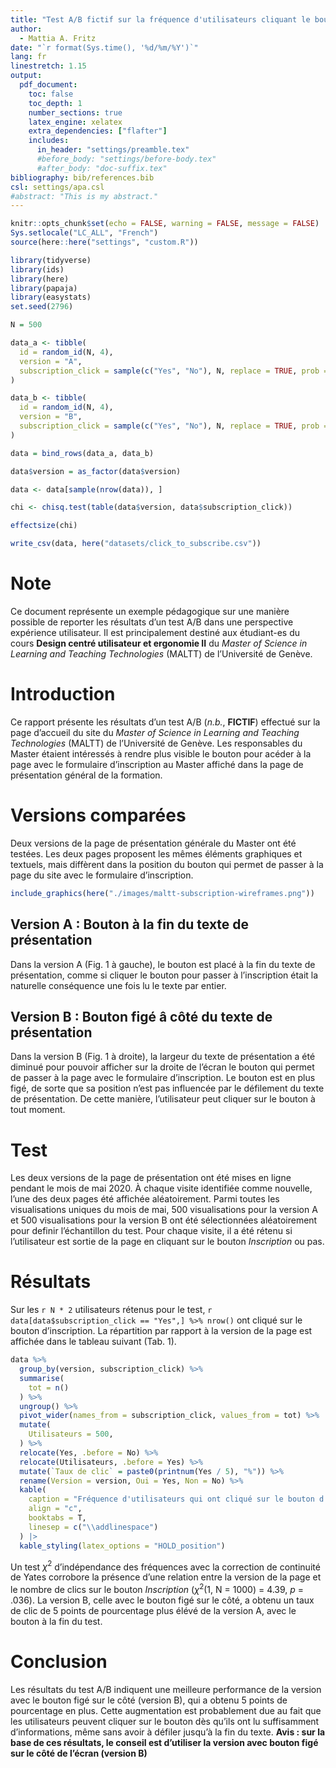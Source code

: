 ```yaml
---
title: "Test A/B fictif sur la fréquence d'utilisateurs cliquant le bouton d'inscription sur la page de présentation du site du Master MALTT"
author:
  - Mattia A. Fritz
date: "`r format(Sys.time(), '%d/%m/%Y')`"
lang: fr
linestretch: 1.15
output:
  pdf_document:
    toc: false
    toc_depth: 1
    number_sections: true
    latex_engine: xelatex
    extra_dependencies: ["flafter"]
    includes:
      in_header: "settings/preamble.tex"
      #before_body: "settings/before-body.tex"
      #after_body: "doc-suffix.tex"
bibliography: bib/references.bib
csl: settings/apa.csl
#abstract: "This is my abstract."
---
```


```r
knitr::opts_chunk$set(echo = FALSE, warning = FALSE, message = FALSE)
Sys.setlocale("LC_ALL", "French")
source(here::here("settings", "custom.R"))
```

```r
library(tidyverse)
library(ids)
library(here)
library(papaja)
library(easystats)
set.seed(2796)

N = 500

data_a <- tibble(
  id = random_id(N, 4),
  version = "A",
  subscription_click = sample(c("Yes", "No"), N, replace = TRUE, prob = c(0.18, 0.82))
)

data_b <- tibble(
  id = random_id(N, 4),
  version = "B",
  subscription_click = sample(c("Yes", "No"), N, replace = TRUE, prob = c(0.34, 0.66))
)

data = bind_rows(data_a, data_b)

data$version = as_factor(data$version)

data <- data[sample(nrow(data)), ]

chi <- chisq.test(table(data$version, data$subscription_click))

effectsize(chi)

write_csv(data, here("datasets/click_to_subscribe.csv"))
```


# Note {.unnumbered}

Ce document représente un exemple pédagogique sur une manière possible de reporter les résultats d'un test A/B dans une perspective expérience utilisateur. Il est principalement destiné aux étudiant-es du cours **Design centré utilisateur et ergonomie II** du *Master of Science in Learning and Teaching Technologies* (MALTT) de l'Université de Genève.

# Introduction

Ce rapport présente les résultats d'un test A/B (*n.b.*, **FICTIF**) effectué sur la page d'accueil du site du *Master of Science in Learning and Teaching Technologies* (MALTT) de l'Université de Genève. Les responsables du Master étaient intéressés à rendre plus visible le bouton pour acéder à la page avec le formulaire d'inscription au Master affiché dans la page de présentation général de la formation.

# Versions comparées

Deux versions de la page de présentation générale du Master ont été testées. Les deux pages proposent les mêmes éléments graphiques et textuels, mais diffèrent dans la position du bouton qui permet de passer à la page du site avec le formulaire d'inscription.

```r
include_graphics(here("./images/maltt-subscription-wireframes.png"))

```

## Version A : Bouton à la fin du texte de présentation

Dans la version A (Fig. 1 à gauche), le bouton est placé à la fin du texte de présentation, comme si cliquer le bouton pour passer à l'inscription était la naturelle conséquence une fois lu le texte par entier.

## Version B : Bouton figé â côté du texte de présentation

Dans la version B (Fig. 1 à droite), la largeur du texte de présentation a été diminué pour pouvoir afficher sur la droite de l'écran le bouton qui permet de passer à la page avec le formulaire d'inscription. Le bouton est en plus figé, de sorte que sa position n'est pas influencée par le défilement du texte de présentation. De cette manière, l'utilisateur peut cliquer sur le bouton à tout moment.

# Test

Les deux versions de la page de présentation ont été mises en ligne pendant le mois de mai 2020. À chaque visite identifiée comme nouvelle, l'une des deux pages été affichée aléatoirement. Parmi toutes les visualisations uniques du mois de mai, 500 visualisations pour la version A et 500 visualisations pour la version B ont été sélectionnées aléatoirement pour definir l'échantillon du test. Pour chaque visite, il a été rétenu si l'utilisateur est sortie de la page en cliquant sur le bouton *Inscription* ou pas.

# Résultats

Sur les `r N * 2` utilisateurs rétenus pour le test, `r data[data$subscription_click == "Yes",] %>% nrow()` ont cliqué sur le bouton d'inscription. La répartition par rapport à la version de la page est affichée dans le tableau suivant (Tab. 1).

```r
data %>% 
  group_by(version, subscription_click) %>% 
  summarise(
    tot = n()
  ) %>% 
  ungroup() %>% 
  pivot_wider(names_from = subscription_click, values_from = tot) %>%
  mutate(
    Utilisateurs = 500,
  ) %>% 
  relocate(Yes, .before = No) %>%
  relocate(Utilisateurs, .before = Yes) %>% 
  mutate(`Taux de clic` = paste0(printnum(Yes / 5), "%")) %>% 
  rename(Version = version, Oui = Yes, Non = No) %>% 
  kable(
    caption = "Fréquence d'utilisateurs qui ont cliqué sur le bouton d'inscription en fonction de la version de la page",
    align = "c",
    booktabs = T, 
    linesep = c("\\addlinespace")
  ) |>  
  kable_styling(latex_options = "HOLD_position")
```

Un test $\chi^2$ d'indépendance des fréquences avec la correction de continuité de Yates corrobore la présence d'une relation entre la version de la page et le nombre de clics sur le bouton *Inscription* ($\chi^2$(1, N = 1000) = 4.39, *p* = .036). La version B, celle avec le bouton figé sur le côté, a obtenu un taux de clic de 5 points de pourcentage plus élévé de la version A, avec le bouton à la fin du test.

# Conclusion

Les résultats du test A/B indiquent une meilleure performance de la version avec le bouton figé sur le côté (version B), qui a obtenu 5 points de pourcentage en plus. Cette augmentation est probablement due au fait que les utilisateurs peuvent cliquer sur le bouton dès qu'ils ont lu suffisamment d'informations, même sans avoir à défiler jusqu'à la fin du texte. **Avis : sur la base de ces résultats, le conseil est d'utiliser la version avec bouton figé sur le côté de l'écran (version B)**
